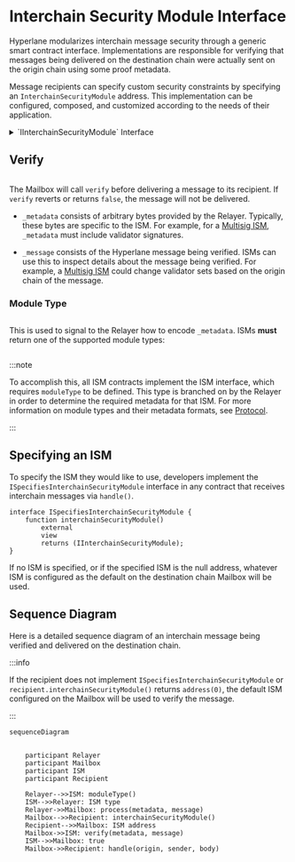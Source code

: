 

# Interchain Security Module Interface

Hyperlane modularizes interchain message security through a generic smart contract interface. Implementations are responsible for verifying that messages being delivered on the destination chain were actually sent on the origin chain using some proof metadata.

<IsmDiagram/>

Message recipients can specify custom security constraints by specifying an `InterchainSecurityModule` address. This implementation can be configured, composed, and customized according to the needs of their application.

<details>
<summary>`IInterchainSecurityModule` Interface</summary>

<Tabs groupId="lang">
<TabItem value="sol" label="Solidity">

```solidity file=<rootDir>/node_modules/@hyperlane-xyz/core/contracts/interfaces/IInterchainSecurityModule.sol
```

</TabItem>
</Tabs>
</details>

## Verify

```solidity file=<rootDir>/node_modules/@hyperlane-xyz/core/contracts/interfaces/IInterchainSecurityModule.sol#L31-L34
```

The Mailbox will call `verify` before delivering a message to its recipient. If `verify` reverts or returns `false`, the message will not be delivered.

- `_metadata` consists of arbitrary bytes provided by the Relayer. Typically, these bytes are specific to the ISM. For example, for a [Multisig ISM](./multisig-ISM-interface.mdx), `_metadata` must include validator signatures.

- `_message` consists of the Hyperlane message being verified. ISMs can use this to inspect details about the message being verified. For example, a [Multisig ISM](./multisig-ISM-interface.mdx) could change validator sets based on the origin chain of the message.

### Module Type

```solidity file=<rootDir>/node_modules/@hyperlane-xyz/core/contracts/interfaces/IInterchainSecurityModule.sol#L21
```

This is used to signal to the Relayer how to encode `_metadata`. ISMs **must** return one of the supported module types:

```solidity file=<rootDir>/node_modules/@hyperlane-xyz/core/contracts/interfaces/IInterchainSecurityModule.sol#L5-L14
```

:::note

To accomplish this, all ISM contracts implement the ISM interface, which requires `moduleType` to be defined.
This type is branched on by the Relayer in order to determine the required metadata for that ISM.
For more information on module types and their metadata formats, see [Protocol](/docs/protocol/ISM/modular-security.mdx#module-type).

:::

## Specifying an ISM

To specify the ISM they would like to use, developers implement the `ISpecifiesInterchainSecurityModule` interface in any contract that receives interchain messages via `handle()`.

```solidity
interface ISpecifiesInterchainSecurityModule {
    function interchainSecurityModule()
        external
        view
        returns (IInterchainSecurityModule);
}
```
If no ISM is specified, or if the specified ISM is the null address, whatever ISM is configured as the default on the destination chain Mailbox will be used.

## Sequence Diagram

Here is a detailed sequence diagram of an interchain message being verified and delivered on the destination chain.

:::info

If the recipient does not implement `ISpecifiesInterchainSecurityModule` or `recipient.interchainSecurityModule()` returns `address(0)`, the default ISM configured on the Mailbox will be used to verify the message.

:::

```mermaid
sequenceDiagram


    participant Relayer
    participant Mailbox
    participant ISM
    participant Recipient

    Relayer-->>ISM: moduleType()
    ISM-->>Relayer: ISM type
    Relayer->>Mailbox: process(metadata, message)
    Mailbox-->>Recipient: interchainSecurityModule()
    Recipient-->>Mailbox: ISM address
    Mailbox->>ISM: verify(metadata, message)
    ISM-->>Mailbox: true
    Mailbox->>Recipient: handle(origin, sender, body)

```